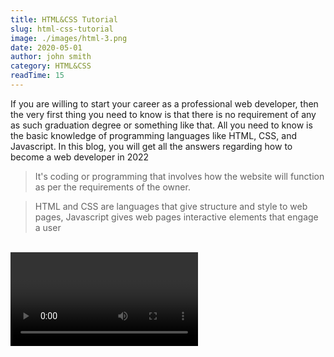 ```yaml
---
title: HTML&CSS Tutorial
slug: html-css-tutorial
image: ./images/html-3.png
date: 2020-05-01
author: john smith
category: HTML&CSS
readTime: 15
---
```


If you are willing to start your career as a professional web developer, then the very first thing you need to know is that there is no requirement of any as such graduation degree or something like that. All you need to know is the basic knowledge of programming languages like HTML, CSS, and Javascript. In this blog, you will get all the answers regarding how to become a web developer in 2022

<blockquote>
  It's coding or programming that involves how the website will function as per
  the requirements of the owner.
</blockquote>

<blockquote display="info">
  HTML and CSS are languages that give structure and style to web pages,
  Javascript gives web pages interactive elements that engage a user
</blockquote>
<br />

<Video />
<br />
<br />

<div className="container">
    What is Web Developing? Web development is building and creating websites, web pages, web programming, web publishing, and database management on Internet (World Wide Web) and maintaining it.

<p>
  It's coding or programming that involves how the website will function as per
  the requirements of the owner. How to become a web developer in four easy
  steps:
</p>
<p>1)Learn the basics of web development.</p>
<p>2)Choose a development specialization based on your interests.</p>
<p>
  {' '}
  3)Learn required programming languages according to your development
  specialization.
</p>
<p>4)Practice your web developing skills on various projects.</p>

<p>
  Learn the basics of web development Every web developer must have a basic
  understanding of programming languages such as HTML, CSS, and Javascript. HTML
  (Hypertext Markup Language) and CSS (Cascading Style Sheets) are basic
  languages you need to learn for becoming a web developer. These are two of the
  core technologies for building web pages and web applications.
</p>

<h3>HTML</h3>
<p>
  HTML gives authors the means to publish online documents with headings, text,
  tables, lists, photos, etc. Retrieve online information via hypertext links,
  at the click of a button. Design forms for conducting transactions with remote
  services, for use in searching for information, making reservations, ordering
  products, etc. Include spread-sheets, video clips, sound clips, and other
  applications directly in their documents.
</p>

<h3>CSS</h3>
<p>
  CSS is the language for describing the presentation of Web pages, including
  colors, layout, and fonts. It allows one to adapt the presentation to
  different types of devices, such as large screens, small screens, or printers.
  CSS is independent of HTML and can be used with any XML-based markup language.
  The separation of HTML from CSS makes it easier to maintain sites, share style
  sheets across pages, and tailor pages to different environments.
</p>

<h3>JavaScript</h3>
<p>
  Javascript is a text-based programming language and it can be used both for
  the client side and server side that making web pages interactive. HTML and
  CSS are languages that give structure and style to web pages, Javascript gives
  web pages interactive elements that engage a user. It is the most popular
  language. There is a low threshold to get started and it is actually a fun
  language to learn. It is used for adding interactive behavior for web pages,
  creating web and mobile apps, building web servers and developing server
  applications, game development.
</p>

<p>
  You can learn these languages from various platforms (some are free of cost
  also) such as Youtube, Udemy and Udacity, etc (I will post more links). Here I
  am listing some of the best websites to learn web development for free!
</p>

<ul>
  <li>1. W3Schools </li>
  <li>2. Codecademy </li>
  <li>3. FreeCodeCamp </li>
  <li>4. Udacity </li>
  <li>5. Udemy </li>
  <li>6. CodeAcademy </li>
  <li>7. CodeSchool </li>
  <li>8. Coursera </li>
</ul>
<br />

<h3>Web Developers are categorized into three main types:</h3>
<br />

<h3>1. Front - End Developer:</h3>
<p>
  {' '}
  A front-end developer is a programmer that codes the front end of a website.
  Typically, the front-end developer's job is to convert website design files
  into raw HTML, JavaScript (JS), and/or CSS code. This includes the basic
  website design/layout, images, content, buttons, navigation, and internal
  links.
</p>

<h3>2. Back-End Developer:</h3> <p>
  A backend developer is one who makes use of the technology required to develop
  the products for the backend of any website. A backend developer is
  responsible for building the structure of a software application. Backend
  developers typically work in groups or with a team.
</p>

<h3>3. Full-Stack Developer:</h3> <p>
  A Full Stack Developer is someone who works with the Back End — or server-side
  — of the application as well as the Front End, or client-side. Full Stack
  Developers have to have some skills in a wide variety of coding niches, from
  databases to graphic design and UI/UX management to do their job well. There
  are several other kinds of Web Developers also such as • Mobile Developer •
  Game Developer • Data Scientist Developer • Software Developer
</p>
<br />

Practice Your Web Developing Skills on Various Projects All you need to do is to go to websites like Codewars, HackerOne, and Leetcode. To solve and compete with others in the problems available on those websites. The more you practice, the faster you will develop your skills. Most of these websites will help you go from basic level problems to higher levels step by step. Many government institutions, NGOs, and private institutes across the government-run courses from 6 months certificate courses to Ph.D. level courses.

</div>

<br />
<h3>Find the Road Map for your Jorney</h3>
<p>
  {' '}
  There are many ways to find the road map for your journey. Here are some of
  the best ways to find the road map for your journey.
</p>
<br />
<p>https://roadmap.sh/</p>
<p>
  Roadmap.sh is a community effort to create roadmaps, guides and other
  educational content to help guide the developers in picking up the path and
  guide their learnings.
</p>

<Link to="/posts" className="btn center-btn">
  all posts
</Link>
```jsx import React from "react"

const Counter = () => {
const [count, setCount] = React.useState(0)
return (
<section className="counter">
<h4>show some love to MDX</h4>
<h4>likes {count}</h4>
<button className="btn btn-danger" onClick={() => setCount(count + 1)}>
i like mdx
</button>
</section>
)
}
export default Counter

```

<Link to="/posts" className="btn center-btn">
  all posts
</Link>
```
